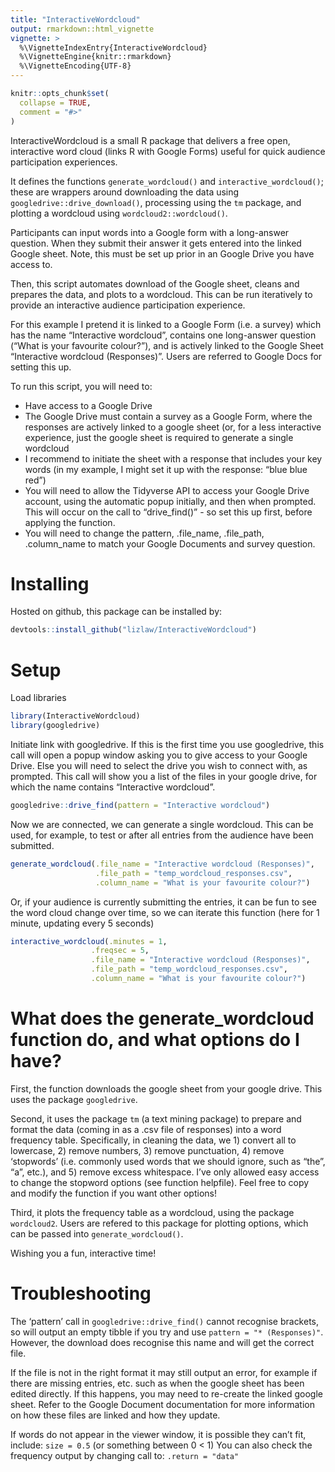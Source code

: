 ```yaml
---
title: "InteractiveWordcloud"
output: rmarkdown::html_vignette
vignette: >
  %\VignetteIndexEntry{InteractiveWordcloud}
  %\VignetteEngine{knitr::rmarkdown}
  %\VignetteEncoding{UTF-8}
---
```


```r
knitr::opts_chunk$set(
  collapse = TRUE,
  comment = "#>"
)
```

InteractiveWordcloud is a small R package that delivers a free open, interactive word cloud (links R with Google Forms) useful for quick audience participation experiences.

It defines the functions `generate_wordcloud()` and `interactive_wordcloud()`; these are wrappers around downloading the data using `googledrive::drive_download()`, processing using the `tm` package, and plotting a wordcloud using `wordcloud2::wordcloud()`.

Participants can input words into a Google form with a long-answer question. When they submit their answer it gets entered into the linked Google sheet. Note, this must be set up prior in an Google Drive you have access to.

Then, this script automates download of the Google sheet, cleans and prepares the data, and plots to a wordcloud. This can be run iteratively to provide an interactive audience participation experience.

For this example I pretend it is linked to a Google Form (i.e. a survey) which has the name "Interactive wordcloud", contains one long-answer question ("What is your favourite colour?"), and is actively linked to the Google Sheet "Interactive wordcloud (Responses)". Users are referred to Google Docs for setting this up.

To run this script, you will need to:

* Have access to a Google Drive
* The Google Drive must contain a survey as a Google Form, where the responses are actively linked to a google sheet (or, for a less interactive experience, just the google sheet is required to generate a single wordcloud
* I recommend to initiate the sheet with a response that includes your key words (in my example, I might set it up with the response: "blue blue red")
* You will need to allow the Tidyverse API to access your Google Drive account, using the automatic popup initially, and then when prompted. This will occur on the call to "drive_find()" - so set this up first, before applying the function.
* You will need to change the pattern, .file_name, .file_path, .column_name to match your Google Documents and survey question.

# Installing
Hosted on github, this package can be installed by:
```r
devtools::install_github("lizlaw/InteractiveWordcloud")
```

# Setup 
Load libraries
```r
library(InteractiveWordcloud)
library(googledrive)  
```

Initiate link with googledrive. 
If this is the first time you use googledrive, this call will open a popup window asking you to give access to your Google Drive. Else you will need to select the drive you wish to connect with, as prompted.
This call will show you a list of the files in your google drive, for which the name contains "Interactive wordcloud".
```r
googledrive::drive_find(pattern = "Interactive wordcloud")
```

Now we are connected, we can generate a single wordcloud. This can be used, for example, to test or after all entries from the audience have been submitted.
```r
generate_wordcloud(.file_name = "Interactive wordcloud (Responses)",
                   .file_path = "temp_wordcloud_responses.csv",
                   .column_name = "What is your favourite colour?")
```

Or, if your audience is currently submitting the entries, it can be fun to see the word cloud change over time, so we can iterate this function (here for 1 minute, updating every 5 seconds)

```r
interactive_wordcloud(.minutes = 1, 
                  .freqsec = 5, 
                  .file_name = "Interactive wordcloud (Responses)",
                  .file_path = "temp_wordcloud_responses.csv",
                  .column_name = "What is your favourite colour?")
```

# What does the generate_wordcloud function do, and what options do I have? 

First, the function downloads the google sheet from your google drive. This uses the package `googledrive`.

Second, it uses the package `tm` (a text mining package) to prepare and format the data (coming in as a .csv file of responses) into a word frequency table. Specifically, in cleaning the data, we 1) convert all to lowercase, 2) remove numbers, 3) remove punctuation, 4) remove 'stopwords' (i.e. commonly used words that we should ignore, such as “the”, “a”, etc.), and 5) remove excess whitespace. I've only allowed easy access to change the stopword options (see function helpfile). Feel free to copy and modify the function if you want other options! 

Third, it plots the frequency table as a wordcloud, using the package `wordcloud2`. Users are refered to this package for plotting options, which can be passed into `generate_wordcloud()`.

Wishing you a fun, interactive time! 

# Troubleshooting

The 'pattern' call in `googledrive::drive_find()` cannot recognise brackets, so will output an empty tibble if you try and use `pattern = "* (Responses)"`. However, the download does recognise this name and will get the correct file. 

If the file is not in the right format it may still output an error, for example if there are missing entries, etc. such as when the google sheet has been edited directly. If this happens, you may need to re-create the linked google sheet. Refer to the Google Document documentation for more information on how these files are linked and how they update.

If words do not appear in the viewer window, it is possible they can't fit, include: `size = 0.5` (or something between 0 < 1)
You can also check the frequency output by changing call to: `.return = "data"`

